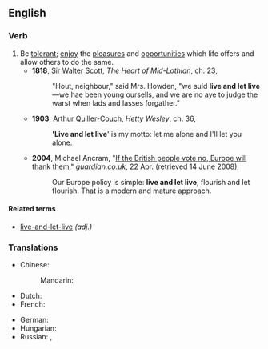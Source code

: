 ==English==

===Verb===
{{infl|en|verb|head=[[live]] [[and]] [[let]] [[live]]}}

# Be [[tolerant]]; [[enjoy]] the [[pleasure]]s and [[opportunity|opportunities]] which life offers and allow others to do the same.
#*'''1818''', [[w:Sir_Walter_Scott|Sir Walter Scott]], ''The Heart of Mid-Lothian'', ch. 23,
#*:"Hout, neighbour," said Mrs. Howden, "we suld '''live and let live'''—we hae been young oursells, and we are no aye to judge the warst when lads and lasses forgather."
#*'''1903''', [[w:Arthur_Quiller-Couch|Arthur Quiller-Couch]], ''Hetty Wesley'', ch. 36,
#*:''''Live and let live'''' is my motto: let me alone and I'll let you alone.
#*'''2004''', Michael Ancram, "[http://www.guardian.co.uk/politics/2004/apr/22/eu.world If the British people vote no, Europe will thank them]," ''guardian.co.uk'', 22 Apr. (retrieved 14 June 2008),
#*: Our Europe policy is simple: '''live and let live''', flourish and let flourish. That is a modern and mature approach.

====Related terms====
* [[live-and-let-live]] ''(adj.)''

===Translations===
{{trans-top}}
* Chinese:
*: Mandarin: {{zh-tsp|己立立人，己達達人|己立立人，己达达人|jǐlìlìrén, jǐdádárén}}
* Dutch: {{t|nl|leef en laat leven}}
* French: {{t|fr|vivre et laisser vivre}}
{{trans-mid}}
* German: {{t|de|leben und leben lassen}}
* Hungarian: {{t|hu|élni és élni hagyni}}
* Russian: {{t|ru|живи и дай жить другим|tr=živí i daj žit' drugím|sc=Cyrl}},  {{t|ru|сам живи и другим жить не мешай|tr=sam živí i drugím žit’ ne mešáj|sc=Cyrl}}
{{trans-bottom}}